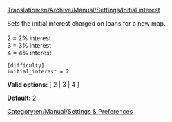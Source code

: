 [[Translation:en/Archive/Manual/Settings/Initial interest]]


Sets the initial interest charged on loans for a new map.<br><br>
2 = 2% interest<br>
3 = 3% interest<br>
4 = 4% interest<br>

<pre>
[difficulty]
initial_interest = 2
</pre>

'''Valid options:''' [ 2 | 3 | 4 ]

'''Default:''' 2


[[Category:en/Manual/Settings & Preferences]]
